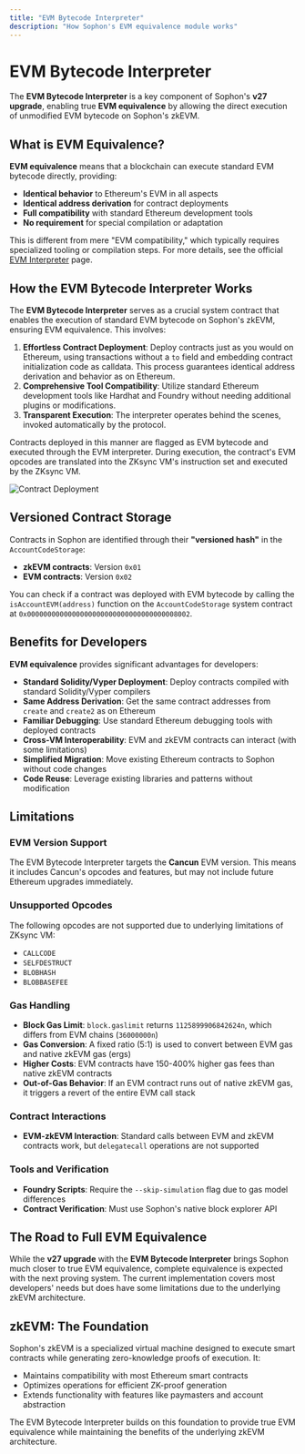 ```yaml
---
title: "EVM Bytecode Interpreter"
description: "How Sophon's EVM equivalence module works"
---
```


# EVM Bytecode Interpreter

The **EVM Bytecode Interpreter** is a key component of Sophon's **v27 upgrade**, enabling true **EVM equivalence** by allowing the direct execution of unmodified EVM bytecode on Sophon's zkEVM.

## What is EVM Equivalence?

**EVM equivalence** means that a blockchain can execute standard EVM bytecode directly, providing:

- **Identical behavior** to Ethereum's EVM in all aspects
- **Identical address derivation** for contract deployments
- **Full compatibility** with standard Ethereum development tools
- **No requirement** for special compilation or adaptation

This is different from mere "EVM compatibility," which typically requires specialized tooling or compilation steps. For more details, see the official [EVM Interpreter](https://docs.zksync.io/zksync-era/unique-features/evm-interpreter/evm-interpreter) page.

## How the EVM Bytecode Interpreter Works

The **EVM Bytecode Interpreter** serves as a crucial system contract that enables the execution of standard EVM bytecode on Sophon's zkEVM, ensuring EVM equivalence. This involves:

1. **Effortless Contract Deployment**: Deploy contracts just as you would on Ethereum, using transactions without a `to` field and embedding contract initialization code as calldata. This process guarantees identical address derivation and behavior as on Ethereum.
2. **Comprehensive Tool Compatibility**: Utilize standard Ethereum development tools like Hardhat and Foundry without needing additional plugins or modifications.
3. **Transparent Execution**: The interpreter operates behind the scenes, invoked automatically by the protocol.

Contracts deployed in this manner are flagged as EVM bytecode and executed through the EVM interpreter. During execution, the contract's EVM opcodes are translated into the ZKsync VM's instruction set and executed by the ZKsync VM.

![Contract Deployment](/images/evm-equivalence/contract-deployment.png)

## Versioned Contract Storage

Contracts in Sophon are identified through their **"versioned hash"** in the `AccountCodeStorage`:

- **zkEVM contracts**: Version `0x01`
- **EVM contracts**: Version `0x02`

You can check if a contract was deployed with EVM bytecode by calling the `isAccountEVM(address)` function on the `AccountCodeStorage` system contract at `0x0000000000000000000000000000000000008002`.

## Benefits for Developers

**EVM equivalence** provides significant advantages for developers:

- **Standard Solidity/Vyper Deployment**: Deploy contracts compiled with standard Solidity/Vyper compilers
- **Same Address Derivation**: Get the same contract addresses from `create` and `create2` as on Ethereum
- **Familiar Debugging**: Use standard Ethereum debugging tools with deployed contracts
- **Cross-VM Interoperability**: EVM and zkEVM contracts can interact (with some limitations)
- **Simplified Migration**: Move existing Ethereum contracts to Sophon without code changes
- **Code Reuse**: Leverage existing libraries and patterns without modification

## Limitations

### EVM Version Support

The EVM Bytecode Interpreter targets the **Cancun** EVM version. This means it includes Cancun's opcodes and features, but may not include future Ethereum upgrades immediately.

### Unsupported Opcodes

The following opcodes are not supported due to underlying limitations of ZKsync VM:

- `CALLCODE`
- `SELFDESTRUCT`
- `BLOBHASH`
- `BLOBBASEFEE`

### Gas Handling

- **Block Gas Limit**: `block.gaslimit` returns `1125899906842624n`, which differs from EVM chains (`36000000n`)
- **Gas Conversion**: A fixed ratio (5:1) is used to convert between EVM gas and native zkEVM gas (ergs)
- **Higher Costs**: EVM contracts have 150-400% higher gas fees than native zkEVM contracts
- **Out-of-Gas Behavior**: If an EVM contract runs out of native zkEVM gas, it triggers a revert of the entire EVM call stack

### Contract Interactions

- **EVM-zkEVM Interaction**: Standard calls between EVM and zkEVM contracts work, but `delegatecall` operations are not supported

### Tools and Verification

- **Foundry Scripts**: Require the `--skip-simulation` flag due to gas model differences
- **Contract Verification**: Must use Sophon's native block explorer API

## The Road to Full EVM Equivalence

While the **v27 upgrade** with the **EVM Bytecode Interpreter** brings Sophon much closer to true EVM equivalence, complete equivalence is expected with the next proving system. The current implementation covers most developers' needs but does have some limitations due to the underlying zkEVM architecture.

## zkEVM: The Foundation

Sophon's zkEVM is a specialized virtual machine designed to execute smart contracts while generating zero-knowledge proofs of execution. It:

- Maintains compatibility with most Ethereum smart contracts
- Optimizes operations for efficient ZK-proof generation
- Extends functionality with features like paymasters and account abstraction

The EVM Bytecode Interpreter builds on this foundation to provide true EVM equivalence while maintaining the benefits of the underlying zkEVM architecture.
